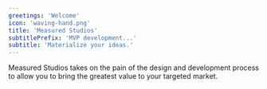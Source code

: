 ```yaml
---
greetings: 'Welcome'
icon: 'waving-hand.png'
title: 'Measured Studios'
subtitlePrefix: 'MVP development...'
subtitle: 'Materialize your ideas.'
---
```


Measured Studios takes on the pain of the design and development process to allow you to bring the greatest value to your targeted market.
